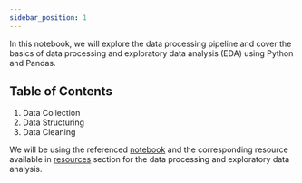 ```yaml
---
sidebar_position: 1
---
```


In this notebook, we will explore the data processing pipeline and cover the basics of data processing and exploratory data analysis (EDA) using Python and Pandas.

## Table of Contents
1. Data Collection 
2. Data Structuring
3. Data Cleaning

We will be using the referenced [notebook](https://github.com/Data-Navigators/data-navigators.github.io/blob/main/docs/data-processing/Python/Exercise.ipynb) 
and the corresponding resource available in [resources](https://github.com/Data-Navigators/data-navigators.github.io/tree/main/docs/data-processing/Python/resources) section for the data processing and exploratory data analysis.